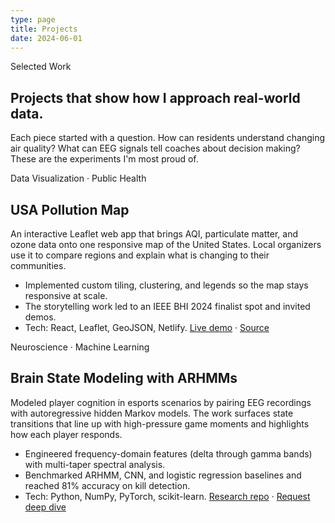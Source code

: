 ```yaml
---
type: page
title: Projects
date: 2024-06-01
---
```


<section className="projects-hero">
  <span className="hero__badge">Selected Work</span>
  <h1>Projects that show how I approach real-world data.</h1>
  <p>
    Each piece started with a question. How can residents understand changing air quality? What can
    EEG signals tell coaches about decision making? These are the experiments I'm most proud of.
  </p>
</section>

<section className="projects-grid">
  <article className="project-card">
    <div className="project-card__header">
      <span className="project-card__tag">Data Visualization · Public Health</span>
      <h2>USA Pollution Map</h2>
    </div>
    <p>
      An interactive Leaflet web app that brings AQI, particulate matter, and ozone data onto one
      responsive map of the United States. Local organizers use it to compare regions and explain
      what is changing to their communities.
    </p>
    <ul className="project-card__bullets">
      <li>Implemented custom tiling, clustering, and legends so the map stays responsive at scale.</li>
      <li>The storytelling work led to an IEEE BHI 2024 finalist spot and invited demos.</li>
      <li>
        Tech: React, Leaflet, GeoJSON, Netlify. <a href="https://pollutionmap.netlify.app/">Live demo</a>
        · <a href="https://github.com/amangrg/pollution_map_usa">Source</a>
      </li>
    </ul>
  </article>

  <article className="project-card">
    <div className="project-card__header">
      <span className="project-card__tag">Neuroscience · Machine Learning</span>
      <h2>Brain State Modeling with ARHMMs</h2>
    </div>
    <p>
      Modeled player cognition in esports scenarios by pairing EEG recordings with autoregressive
      hidden Markov models. The work surfaces state transitions that line up with high-pressure game
      moments and highlights how each player responds.
    </p>
    <ul className="project-card__bullets">
      <li>Engineered frequency-domain features (delta through gamma bands) with multi-taper spectral analysis.</li>
      <li>Benchmarked ARHMM, CNN, and logistic regression baselines and reached 81% accuracy on kill detection.</li>
      <li>
        Tech: Python, NumPy, PyTorch, scikit-learn. <a href="https://github.com/amangrg/eeg-hidden-markov-model">Research repo</a>
        · <a href="mailto:aman.garg@gatech.edu?subject=EEG%20HMM%20Collab">Request deep dive</a>
      </li>
    </ul>
  </article>
</section>
